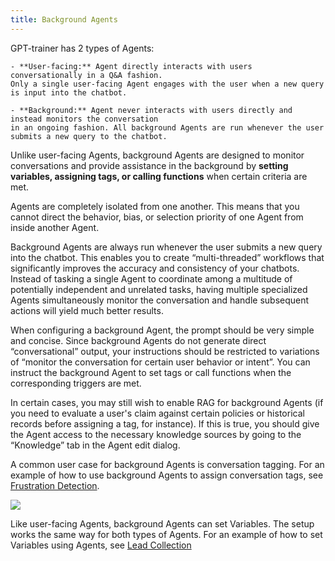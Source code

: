 ```yaml
---
title: Background Agents
---
```


GPT-trainer has 2 types of Agents:

    - **User-facing:** Agent directly interacts with users conversationally in a Q&A fashion.
    Only a single user-facing Agent engages with the user when a new query is input into the chatbot.

    - **Background:** Agent never interacts with users directly and instead monitors the conversation
    in an ongoing fashion. All background Agents are run whenever the user submits a new query to the chatbot.

Unlike user-facing Agents, background Agents are designed to monitor conversations and provide
assistance in the background by **setting variables, assigning tags, or calling functions** when certain criteria are met.

<Note>
  Agents are completely isolated from one another. This means that you cannot
  direct the behavior, bias, or selection priority of one Agent from inside
  another Agent.
</Note>

Background Agents are always run whenever the user submits a new query into the chatbot.
This enables you to create “multi-threaded” workflows that significantly improves the accuracy and
consistency of your chatbots. Instead of tasking a single Agent to coordinate among a multitude of
potentially independent and unrelated tasks, having multiple specialized Agents simultaneously
monitor the conversation and handle subsequent actions will yield much better results.

When configuring a background Agent, the prompt should be very simple and concise. Since background
Agents do not generate direct “conversational” output, your instructions should be restricted to variations of
“monitor the conversation for certain user behavior or intent”. You can instruct the background Agent
to set tags or call functions when the corresponding triggers are met.

In certain cases, you may still wish to enable RAG for background Agents (if you need to evaluate a
user's claim against certain policies or historical records before assigning a tag, for instance).
If this is true, you should give the Agent access to the necessary knowledge sources by going to the “Knowledge” tab in the Agent edit dialog.

A common user case for background Agents is conversation tagging. For an example of how to use background Agents to assign
conversation tags, see [Frustration Detection](/frustration-detection).

<Frame caption="Here’s a fun setup that detects any mention of various fruits during the conversation and assigns the appropriate tags.">
  <img src="/images/background-agent-1.png" />
</Frame>

Like user-facing Agents, background Agents can set Variables. The setup works the same way for both types of Agents.
For an example of how to set Variables using Agents, see [Lead Collection](/lead-collection)
